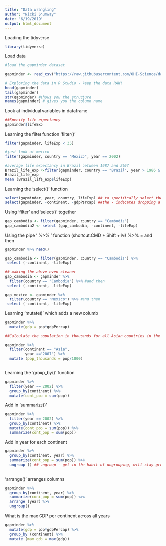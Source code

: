 ```yaml
---
title: "Data wrangling"
author: "Nicki Shumway"
date: "6/19/2019"
output: html_document
---
```


Loading the tidyverse
```r
library(tidyverse)
```

Load data
```r

#load the gapminder dataset

gapminder <- read_csv("https://raw.githubusercontent.com/OHI-Science/data-science-training/master/data/gapminder.csv")

# Exploring the data in R Studio - keep the data RAW!
head(gapminder)
tail(gapminder)
str(gapminder) #shows you the structure
names(gapminder) # gives you the column name

```

Look at individual variables in dataframe
```r

##Specify life expectancy
gapminder$lifeExp

```

Learning the filter function 'filter()'
```r
filter(gapminder, lifeExp < 35)

#just look at mexico
filter(gapminder, country == "Mexico", year == 2002)

#average life expectancy in Brazil between 1987 and 2007
Brazil_life_exp <-filter(gapminder, country == "Brazil", year > 1986 & year <=2007)
Brazil_life_exp
mean (Brazil_life_exp$lifeExp)

```

Learning the 'select()' function
```r

select(gapminder, year, country, lifeExp) ## to specifically select the columns you want
select(gapminder, -continent, -gdpPercap) ##the - indicates dropping a data column

```

Using 'filter' and 'select()' together
```r
gap_cambodia <- filter(gapminder, country == "Cambodia")
gap_cambodia2 <- select (gap_cambodia, -continent, -lifeExp)
```

Using the pipe ' %>% ' function (shortcut:CMD + Shift + M) %>% = and then
```r
gapminder %>% head()

gap_cambodia <- filter(gapminder, country == "Cambodia") %>% 
 select (-continent, -lifeExp)

## making the above even cleaner
gap_cambodia <- gapminder %>% 
  filter(country == "Cambodia") %>% #and then
 select (-continent, -lifeExp)

gap_mexico <- gapminder %>% 
  filter(country == "Mexico") %>% #and then
 select (-continent, -lifeExp)

```

Learning 'mutate()' which adds a new columb
```r

gapminder %>% 
  mutate(gdp = pop*gdpPercap)

##Calculate the population in thousands for all Asian countries in the year 2007 and add it as a new column

gapminder %>% 
  filter(continent == "Asia",
         year =="2007") %>% 
  mutate (pop_thousands = pop/1000)
  

```


Learning the 'group_by()' function
```r

gapminder %>% 
  filter(year == 2002) %>% 
  group_by(continent) %>% 
  mutate(cont_pop = sum(pop))


```

Add in 'summarize()'
```r

gapminder %>% 
  filter(year == 2002) %>% 
  group_by(continent) %>% 
  mutate(cont_pop = sum(pop)) %>% 
  summarize(cont_pop = sum(pop))

```

Add in year for each continent
```r
gapminder %>% 
  group_by(continent, year) %>% 
  summarize(cont_pop = sum(pop)) %>% 
  ungroup () ## ungroup - get in the habit of ungrouping, will stay grouped for analysis
  
```

'arrange()' arranges columns 

```r

gapminder %>% 
  group_by(continent, year) %>% 
  summarize(cont_pop = sum(pop)) %>%
  arrange (year) %>% 
  ungroup()
```

What is the max GDP per continent across all years
```r

gapminder %>% 
  mutate(gdp = pop*gdpPercap) %>% 
  group_by (continent) %>%
  mutate (max_gdp = max(gdp))
  

```

